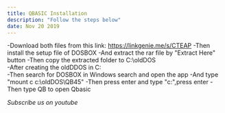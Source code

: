 ```yaml
---
title: QBASIC Installation
description: "Follow the steps below"
date: Nov 20 2019
---
```


-Download both files from this link: https://linkgenie.me/s/CTEAP
-Then install the setup file of DOSBOX
-And extract the rar file by "Extract Here" button
-Then copy the extracted folder to C:\oldDOS\
-After creating the oldDDOS in C:\
-Then search for DOSBOX in Windows search and open the app
-And type "mount c c:\oldDOS\QB45\"
-Then press enter and type "c:",press enter
-Then type QB to open Qbasic


_Subscribe us on youtube_
